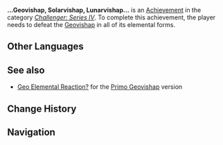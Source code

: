 {{Achievement Infobox
|title        = 
|id           = 82091
|order id     = 2091
|category     = Challenger: Series IV
|description  = Defeat the [[Geovishap]] in all of its elemental forms.
|requirements = 
|primogems    = 5
|tracking     = 
|topic        = Geovishap
}}
'''...Geovishap, Solarvishap, Lunarvishap...''' is an [[Achievement]] in the category ''[[Challenger: Series IV]]''. To complete this achievement, the player needs to defeat the [[Geovishap]] in all of its elemental forms.
<!--
==Trivia==

==Video Guides==
{{EVT
|video1   = 
|caption1 = 
}}
-->
==Other Languages==
{{Other Languages
|en      = ...Geovishap, Solarvishap, Lunarvishap...
|zhs     = …太阳岩龙蜥、月亮岩龙蜥
|zhs_rm  = ...Tàiyáng Yán Lóngxī, Yuèliàng Yán Lóngxī
|zht     = …太陽岩龍蜥、月亮岩龍蜥
|zht_rm  = ...Tàiyáng Yán Lóngxī, Yuèliàng Yán Lóngxī
|zh_tl   = 
|ja      = …太陽のヴィシャップ・岩、月のヴィシャップ・岩
|ja_rm   = ...Taiyou no Vishappu - Iwa, Tsuki no Vishappu - Iwa
|ja_tl   = Solar Geovishap, Lunar Geovishap
|ko      = …태양의 바위 용 도마뱀, 달의 바위 용 도마뱀
|ko_rm   = ...Taeyang-ui Bawi Yong Domabaem, Dal-ui Bawi Yong Domabaem
|ko_tl   = ...Rock Dragon-Lizard of Sun, Rock Dragon-Lizard of Moon
|es      = Dragarto Geo de día y de noche
|es_tl   = Geo {{Lex|Vishap|es}} of Day and Night
|fr      = Géosaure de jour, Géosaure de nuit
|fr_tl   = Geosaurus by Day, Geosaurus by Night
|ru      = Во тьме ночной, при свете дня - я геовишап
|ru_tl   = In the Dark of the Night, by the Light of the Day &mdash; I Am a Geovishap
|th      = ...Geovishap แห่งดวงอาทิตย์ และ Geovishap แห่งดวงจันทร์
|th_rm   = ...Geovishap Haeng Duang Athit Lae Geovishap Haeng Duang Chantha
|th_tl   = ...Geovishap of the Sun and Geovishap of the Moon
|vi      = ...Rồng Đất Nham Mặt Trời, Rồng Đất Nham Mặt Trăng
|vi_tl   = 
|de      = Eine Geo-Drachenechse bei Tag, eine Geo-Drachenechse bei Nacht ...
|de_tl   = A Geo-Dragon-Lizard by Day, a Geo-Dragon-Lizard by Night ...
|id      = Geovishap Matahari, Geovishap Bulan
|id_tl   = Sun Geovishap, Moon Geovishap
|pt      = ...Um Dragarto Geo de dia, um Dragarto Geo de noite
|pt_tl   = 
}}

==See also==
* [[Geo Elemental Reaction?]] for the [[Primo Geovishap]] version

==Change History==
{{Change History|2.0}}
<!--
==References==
{{Reflist}}
-->
==Navigation==
{{Achievement Navbox|Challenger: Series IV}}